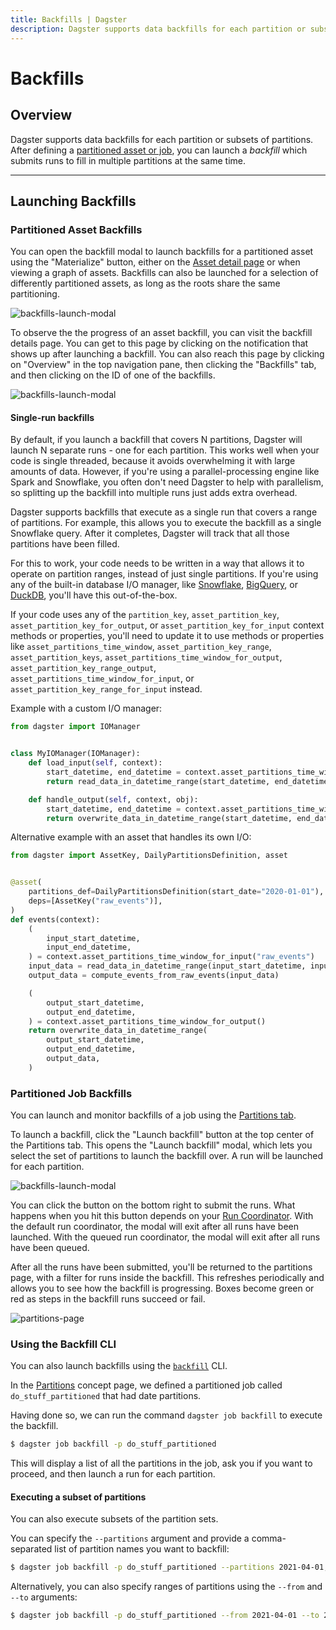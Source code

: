 ```yaml
---
title: Backfills | Dagster
description: Dagster supports data backfills for each partition or subsets of partitions.
---
```


# Backfills

## Overview

Dagster supports data backfills for each partition or subsets of partitions. After defining a [partitioned asset or job](/concepts/partitions-schedules-sensors/partitions), you can launch a _backfill_ which submits runs to fill in multiple partitions at the same time.

---

## Launching Backfills

### Partitioned Asset Backfills

You can open the backfill modal to launch backfills for a partitioned asset using the "Materialize" button, either on the [Asset detail page](https://docs.dagster.io/concepts/partitions-schedules-sensors/partitions#materializing-partitioned-assets) or when viewing a graph of assets. Backfills can also be launched for a selection of differently partitioned assets, as long as the roots share the same partitioning.

<Image
alt="backfills-launch-modal"
src="/images/concepts/assets/asset-backfill-partition-selection-modal.png"
width={856}
height={689}
/>

To observe the the progress of an asset backfill, you can visit the backfill details page. You can get to this page by clicking on the notification that shows up after launching a backfill. You can also reach this page by clicking on "Overview" in the top navigation pane, then clicking the "Backfills" tab, and then clicking on the ID of one of the backfills.

<Image
alt="backfills-launch-modal"
src="/images/concepts/assets/asset-backfill-details-page.png"
width={1737}
height={335}
/>

#### Single-run backfills

By default, if you launch a backfill that covers N partitions, Dagster will launch N separate runs - one for each partition. This works well when your code is single threaded, because it avoids overwhelming it with large amounts of data. However, if you're using a parallel-processing engine like Spark and Snowflake, you often don't need Dagster to help with parallelism, so splitting up the backfill into multiple runs just adds extra overhead.

Dagster supports backfills that execute as a single run that covers a range of partitions. For example, this allows you to execute the backfill as a single Snowflake query. After it completes, Dagster will track that all those partitions have been filled.

For this to work, your code needs to be written in a way that allows it to operate on partition ranges, instead of just single partitions. If you're using any of the built-in database I/O manager, like [Snowflake](/integrations/snowflake), [BigQuery](/integrations/bigquery), or [DuckDB](/\_apidocs/libraries/dagster-duckdb), you'll have this out-of-the-box.

If your code uses any of the `partition_key`, `asset_partition_key`, `asset_partition_key_for_output`, or `asset_partition_key_for_input` context methods or properties, you'll need to update it to use methods or properties like `asset_partitions_time_window`, `asset_partition_key_range`, `asset_partition_keys`, `asset_partitions_time_window_for_output`, `asset_partition_key_range_output`, `asset_partitions_time_window_for_input`, or `asset_partition_key_range_for_input` instead.

Example with a custom I/O manager:

```python file=/concepts/partitions_schedules_sensors/backfills/single_run_backfill_io_manager.py startafter=start_marker endbefore=end_marker
from dagster import IOManager


class MyIOManager(IOManager):
    def load_input(self, context):
        start_datetime, end_datetime = context.asset_partitions_time_window
        return read_data_in_datetime_range(start_datetime, end_datetime)

    def handle_output(self, context, obj):
        start_datetime, end_datetime = context.asset_partitions_time_window
        return overwrite_data_in_datetime_range(start_datetime, end_datetime, obj)
```

Alternative example with an asset that handles its own I/O:

```python file=/concepts/partitions_schedules_sensors/backfills/single_run_backfill_asset.py startafter=start_marker endbefore=end_marker
from dagster import AssetKey, DailyPartitionsDefinition, asset


@asset(
    partitions_def=DailyPartitionsDefinition(start_date="2020-01-01"),
    deps=[AssetKey("raw_events")],
)
def events(context):
    (
        input_start_datetime,
        input_end_datetime,
    ) = context.asset_partitions_time_window_for_input("raw_events")
    input_data = read_data_in_datetime_range(input_start_datetime, input_end_datetime)
    output_data = compute_events_from_raw_events(input_data)

    (
        output_start_datetime,
        output_end_datetime,
    ) = context.asset_partitions_time_window_for_output()
    return overwrite_data_in_datetime_range(
        output_start_datetime,
        output_end_datetime,
        output_data,
    )
```

### Partitioned Job Backfills

You can launch and monitor backfills of a job using the [Partitions tab](/concepts/partitions-schedules-sensors/partitions#dagit-partitions-tab).

To launch a backfill, click the "Launch backfill" button at the top center of the Partitions tab. This opens the "Launch backfill" modal, which lets you select the set of partitions to launch the backfill over. A run will be launched for each partition.

<!-- This was generated from go/prod -->

<Image
alt="backfills-launch-modal"
src="/images/concepts/partitions-schedules-sensors/backfills-launch-modal.png"
width={3808}
height={2414}
/>

You can click the button on the bottom right to submit the runs. What happens when you hit this button depends on your [Run Coordinator](/deployment/run-coordinator). With the default run coordinator, the modal will exit after all runs have been launched. With the queued run coordinator, the modal will exit after all runs have been queued.

After all the runs have been submitted, you'll be returned to the partitions page, with a filter for runs inside the backfill. This refreshes periodically and allows you to see how the backfill is progressing. Boxes become green or red as steps in the backfill runs succeed or fail.

<Image
alt="partitions-page"
src="/images/concepts/partitions-schedules-sensors/partitions-page.png"
width={3808}
height={2414}
/>

### Using the Backfill CLI

You can also launch backfills using the [`backfill`](/\_apidocs/cli#dagster-pipeline-backfill) CLI.

In the [Partitions](/concepts/partitions-schedules-sensors/partitions#date-partitioned-job) concept page, we defined a partitioned job called `do_stuff_partitioned` that had date partitions.

Having done so, we can run the command `dagster job backfill` to execute the backfill.

```bash
$ dagster job backfill -p do_stuff_partitioned
```

This will display a list of all the partitions in the job, ask you if you want to proceed, and then launch a run for each partition.

#### Executing a subset of partitions

You can also execute subsets of the partition sets.

You can specify the `--partitions` argument and provide a comma-separated list of partition names you want to backfill:

```bash
$ dagster job backfill -p do_stuff_partitioned --partitions 2021-04-01,2021-04-02
```

Alternatively, you can also specify ranges of partitions using the `--from` and `--to` arguments:

```bash
$ dagster job backfill -p do_stuff_partitioned --from 2021-04-01 --to 2021-05-01
```
